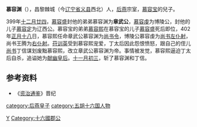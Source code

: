 {{for|定襄王慕容渊|慕容渊 (前燕)}}
'''慕容渊'''（{{bd|？||402年|catIdx=M}}），昌黎棘城（今[[辽宁省|辽宁省]][[义县|义县]]西北）人，[[后燕|后燕]]宗室，[[慕容宝|慕容宝]]的兒子。

399年[[十二月廿四|十二月廿四]]，[[慕容盛|慕容盛]]封他的弟弟慕容渊为'''章武公'''，[[慕容虔|慕容虔]]为博陵公，封他的儿子[[慕容定|慕容定]]为辽西公。慕容宝的弟弟[[慕容熙|慕容熙]]在慕容宝的儿子[[慕容盛|慕容盛]]死后即位，402年[[正月十八|正月十八]]日，慕容熙任命章武公慕容渊为[[尚书令|尚书令]]，博陵公慕容虔为[[尚书左仆射|尚书左仆射]]，尚书王腾为[[右仆射|右仆射]]。[[苻训英|苻训英]]受到慕容熙宠爱，丁太后因此怨恨愤怒，跟自己的侄儿[[尚书|尚书]]丁信谋划废黜慕容熙，改立章武公慕容渊为帝。事情被发觉，慕容熙逼迫丁太后自杀，追谥她为[[献幽皇后|献幽皇后]]。[[十一月初三|十一月初三]]，斩了慕容渊和丁信。
==参考资料==
*《[[资治通鉴|资治通鉴]]》晋纪
{{DEFAULTSORT:M}}
[[Category:慕容姓|Y]]
[[category:后燕皇子|category:后燕皇子]]
[[category:五胡十六国人物|category:五胡十六国人物]]
[[Category:十六國郡公|Category:十六國郡公]]